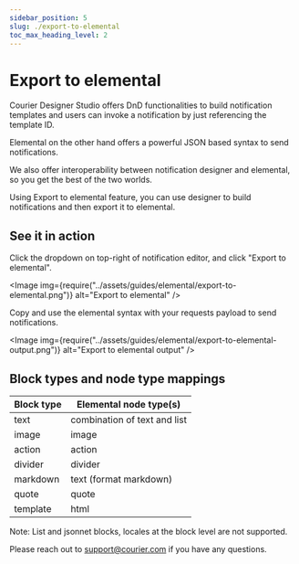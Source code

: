 ```yaml
---
sidebar_position: 5
slug: ./export-to-elemental
toc_max_heading_level: 2
---
```



# Export to elemental

Courier Designer Studio offers DnD functionalities to build notification templates and users can invoke a notification by just referencing the template ID.

Elemental on the other hand offers a powerful JSON based syntax to send notifications.

We also offer interoperability between notification designer and elemental, so you get the best of the two worlds.

Using Export to elemental feature, you can use designer to build notifications and then export it to elemental.

## See it in action

Click the dropdown on top-right of notification editor, and click "Export to elemental".

<Image
  img={require("../assets/guides/elemental/export-to-elemental.png")}
  alt="Export to elemental"
/>

Copy and use the elemental syntax with your requests payload to send notifications.

<Image
  img={require("../assets/guides/elemental/export-to-elemental-output.png")}
  alt="Export to elemental output"
/>

## Block types and node type mappings

| Block type | Elemental node type(s)       |
| ---------- | ---------------------------- |
| text       | combination of text and list |
| image      | image                        |
| action     | action                       |
| divider    | divider                      |
| markdown   | text (format markdown)       |
| quote      | quote                        |
| template   | html                         |

Note: List and jsonnet blocks, locales at the block level are not supported.

Please reach out to support@courier.com if you have any questions.
